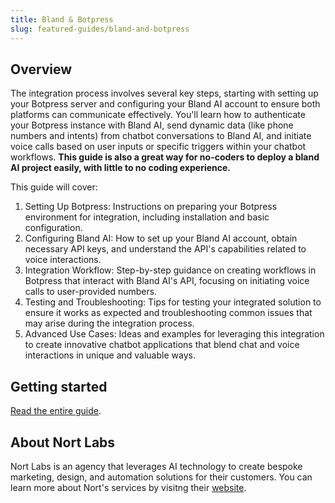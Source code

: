 ```yaml
---
title: Bland & Botpress
slug: featured-guides/bland-and-botpress
---
```



## Overview

The integration process involves several key steps, starting with setting up your Botpress server and configuring your Bland AI account to ensure both platforms can communicate effectively. You'll learn how to authenticate your Botpress instance with Bland AI, send dynamic data (like phone numbers and intents) from chatbot conversations to Bland AI, and initiate voice calls based on user inputs or specific triggers within your chatbot workflows. **This guide is also a great way for no-coders to deploy a bland AI project easily, with little to no coding experience.**

This guide will cover:

1. Setting Up Botpress: Instructions on preparing your Botpress environment for integration, including installation and basic configuration.
2. Configuring Bland AI: How to set up your Bland AI account, obtain necessary API keys, and understand the API's capabilities related to voice interactions.
3. Integration Workflow: Step-by-step guidance on creating workflows in Botpress that interact with Bland AI's API, focusing on initiating voice calls to user-provided numbers.
4. Testing and Troubleshooting: Tips for testing your integrated solution to ensure it works as expected and troubleshooting common issues that may arise during the integration process.
5. Advanced Use Cases: Ideas and examples for leveraging this integration to create innovative chatbot applications that blend chat and voice interactions in unique and valuable ways.

## Getting started

[Read the entire guide](https://docs.google.com/document/d/1zn-89jYvpS238bQvp0XEfdV-s_txVlJIHrfIFhpNcJ4).

## About Nort Labs

Nort Labs is an agency that leverages AI technology to create bespoke marketing, design, and automation solutions for their customers. You can learn more about Nort's services by visitng their [website](https://nortlabs.com/).
